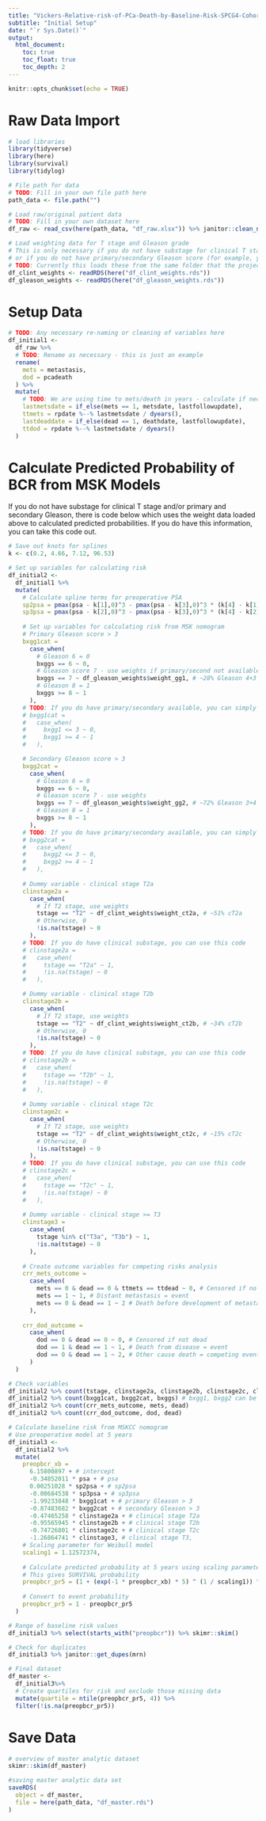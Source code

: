 ```yaml
---
title: "Vickers-Relative-risk-of-PCa-Death-by-Baseline-Risk-SPCG4-Cohort"
subtitle: "Initial Setup"
date: "`r Sys.Date()`"
output:
  html_document:
    toc: true
    toc_float: true
    toc_depth: 2
---
```


```r
knitr::opts_chunk$set(echo = TRUE)
```

# Raw Data Import

```r

# load libraries
library(tidyverse)
library(here)
library(survival)
library(tidylog)

# File path for data
# TODO: Fill in your own file path here
path_data <- file.path("")

# Load raw/original patient data
# TODO: Fill in your own dataset here
df_raw <- read_csv(here(path_data, "df_raw.xlsx")) %>% janitor::clean_names()

# Load weighting data for T stage and Gleason grade
# This is only necessary if you do not have substage for clinical T stage (for example, you only have T2 but not T2a/T2b/T2c)
# or if you do not have primary/secondary Gleason score (for example, you only have 7 but not 3+4/4+3)
# TODO: Currently this loads these from the same folder that the project is in, but you can change the file path if necessary
df_clint_weights <- readRDS(here("df_clint_weights.rds"))
df_gleason_weights <- readRDS(here("df_gleason_weights.rds"))

```

# Setup Data

```r

# TODO: Any necessary re-naming or cleaning of variables here
df_initial1 <-
  df_raw %>%
  # TODO: Rename as necessary - this is just an example
  rename(
    mets = metastasis,
    dod = pcadeath
  ) %>%
  mutate(
    # TODO: We are using time to mets/death in years - calculate if necessary
    lastmetsdate = if_else(mets == 1, metsdate, lastfollowupdate),
    ttmets = rpdate %--% lastmetsdate / dyears(),
    lastdeaddate = if_else(dead == 1, deathdate, lastfollowupdate),
    ttdod = rpdate %--% lastmetsdate / dyears()
  )

```

# Calculate Predicted Probability of BCR from MSK Models

If you do not have substage for clinical T stage and/or primary and secondary Gleason, there is code below which uses the weight data loaded above to calculated predicted probabilities. If you do have this information, you can take this code out.


```r

# Save out knots for splines
k <- c(0.2, 4.66, 7.12, 96.53)

# Set up variables for calculating risk
df_initial2 <-
  df_initial1 %>%
  mutate(
    # Calculate spline terms for preoperative PSA
    sp2psa = pmax(psa - k[1],0)^3 - pmax(psa - k[3],0)^3 * (k[4] - k[1])/(k[4] - k[3]) + pmax(psa - k[4],0)^3 * (k[3] - k[1])/(k[4] - k[3]),
    sp3psa = pmax(psa - k[2],0)^3 - pmax(psa - k[3],0)^3 * (k[4] - k[2])/(k[4] - k[3]) + pmax(psa - k[4],0)^3 * (k[3] - k[2])/(k[4] - k[3]),
    
    # Set up variables for calculating risk from MSK nomogram
    # Primary Gleason score > 3
    bxgg1cat =
      case_when(
        # Gleason 6 = 0
        bxggs == 6 ~ 0,
        # Gleason score 7 - use weights if primary/second not available
        bxggs == 7 ~ df_gleason_weights$weight_gg1, # ~28% Gleason 4+3
        # Gleason 8 = 1
        bxggs >= 8 ~ 1
      ),
    # TODO: If you do have primary/secondary available, you can simply use this code instead
    # bxgg1cat =
    #   case_when(
    #     bxgg1 <= 3 ~ 0,
    #     bxgg1 >= 4 ~ 1
    #   ),

    # Secondary Gleason score > 3
    bxgg2cat =
      case_when(
        # Gleason 6 = 0
        bxggs == 6 ~ 0,
        # Gleason score 7 - use weights
        bxggs == 7 ~ df_gleason_weights$weight_gg2, # ~72% Gleason 3+4
        # Gleason 8 = 1
        bxggs >= 8 ~ 1
      ),
    # TODO: If you do have primary/secondary available, you can simply use this code instead
    # bxgg2cat =
    #   case_when(
    #     bxgg2 <= 3 ~ 0,
    #     bxgg2 >= 4 ~ 1
    #   ),
    
    # Dummy variable - clinical stage T2a
    clinstage2a =
      case_when(
        # If T2 stage, use weights
        tstage == "T2" ~ df_clint_weights$weight_ct2a, # ~51% cT2a
        # Otherwise, 0
        !is.na(tstage) ~ 0
      ),
    # TODO: If you do have clinical substage, you can use this code
    # clinstage2a =
    #   case_when(
    #     tstage == "T2a" ~ 1,
    #     !is.na(tstage) ~ 0
    #   ),

    # Dummy variable - clinical stage T2b
    clinstage2b =
      case_when(
        # If T2 stage, use weights
        tstage == "T2" ~ df_clint_weights$weight_ct2b, # ~34% cT2b
        # Otherwise, 0
        !is.na(tstage) ~ 0
      ),
    # TODO: If you do have clinical substage, you can use this code
    # clinstage2b =
    #   case_when(
    #     tstage == "T2b" ~ 1,
    #     !is.na(tstage) ~ 0
    #   ),
    
    # Dummy variable - clinical stage T2c
    clinstage2c =
      case_when(
        # If T2 stage, use weights
        tstage == "T2" ~ df_clint_weights$weight_ct2c, # ~15% cT2c
        # Otherwise, 0
        !is.na(tstage) ~ 0
      ),
    # TODO: If you do have clinical substage, you can use this code
    # clinstage2c =
    #   case_when(
    #     tstage == "T2c" ~ 1,
    #     !is.na(tstage) ~ 0
    #   ),
    
    # Dummy variable - clinical stage >= T3
    clinstage3 =
      case_when(
        tstage %in% c("T3a", "T3b") ~ 1,
        !is.na(tstage) ~ 0
      ),
    
    # Create outcome variables for competing risks analysis
    crr_mets_outcome =
      case_when(
        mets == 0 & dead == 0 & ttmets == ttdead ~ 0, # Censored if no mets at all
        mets == 1 ~ 1, # Distant metastasis = event
        mets == 0 & dead == 1 ~ 2 # Death before development of metastasis = competing event
      ),
    
    crr_dod_outcome =
      case_when(
        dod == 0 & dead == 0 ~ 0, # Censored if not dead
        dod == 1 & dead == 1 ~ 1, # Death from disease = event
        dod == 0 & dead == 1 ~ 2, # Other cause death = competing event
      )
  )

# Check variables
df_initial2 %>% count(tstage, clinstage2a, clinstage2b, clinstage2c, clinstage3)
df_initial2 %>% count(bxgg1cat, bxgg2cat, bxggs) # bxgg1, bxgg2 can be added to check here if available
df_initial2 %>% count(crr_mets_outcome, mets, dead)
df_initial2 %>% count(crr_dod_outcome, dod, dead)


```

```r

# Calculate baseline risk from MSKCC nomogram
# Use preoperative model at 5 years
df_initial3 <-
  df_initial2 %>%
  mutate(
    preopbcr_xb =
      6.15800897 + # intercept
      -0.34852011 * psa + # psa
      0.00251028 * sp2psa + # sp2psa
      -0.00684538 * sp3psa + # sp3psa
      -1.99233848 * bxgg1cat + # primary Gleason > 3
      -0.87483682 * bxgg2cat + # secondary Gleason > 3
      -0.47465258 * clinstage2a + # clinical stage T2a
      -0.95565945 * clinstage2b + # clinical stage T2b
      -0.74726801 * clinstage2c + # clinical stage T2c
      -1.26864741 * clinstage3, # clinical stage T3,
    # Scaling parameter for Weibull model
    scaling1 = 1.12572374,
    
    # Calculate predicted probability at 5 years using scaling parameter
    # This gives SURVIVAL probability
    preopbcr_pr5 = (1 + (exp(-1 * preopbcr_xb) * 5) ^ (1 / scaling1)) ^ -1,
    
    # Convert to event probability
    preopbcr_pr5 = 1 - preopbcr_pr5
  )

# Range of baseline risk values
df_initial3 %>% select(starts_with("preopbcr")) %>% skimr::skim()

# Check for duplicates
df_initial3 %>% janitor::get_dupes(mrn)

# Final dataset
df_master <-
  df_initial3%>%
  # Create quartiles for risk and exclude those missing data
  mutate(quartile = ntile(preopbcr_pr5, 4)) %>%
  filter(!is.na(preopbcr_pr5))

```

# Save Data

```r

# overview of master analytic dataset
skimr::skim(df_master)

#saving master analytic data set
saveRDS(
  object = df_master,
  file = here(path_data, "df_master.rds")
)

```
